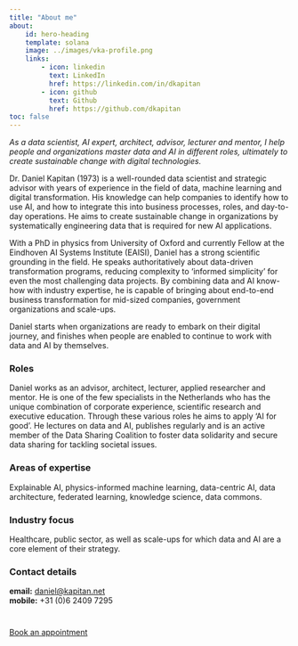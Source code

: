 ```yaml
---
title: "About me"
about:
    id: hero-heading
    template: solana
    image: ../images/vka-profile.png
    links:
        - icon: linkedin
          text: LinkedIn
          href: https://linkedin.com/in/dkapitan
        - icon: github
          text: Github
          href: https://github.com/dkapitan
toc: false
---
```


_As a data scientist, AI expert, architect, advisor, lecturer and mentor, I help people and organizations master data and AI in different roles, ultimately to create sustainable change with digital technologies._

:::{#hero-heading}
Dr. Daniel Kapitan (1973) is a well-rounded data scientist and strategic advisor with years of experience in the field of data, machine learning and digital transformation. His knowledge can help companies to identify how to use AI, and how to integrate this into business processes, roles, and day-to-day operations. He aims to create sustainable change in organizations by systematically engineering data that is required for new AI applications.

With a PhD in physics from University of Oxford and currently Fellow at the Eindhoven AI Systems Institute (EAISI), Daniel has a strong scientific grounding in the field. He speaks authoritatively about data-driven transformation programs, reducing complexity to ‘informed simplicity’ for even the most challenging data projects. By combining data and AI know-how with industry expertise, he is capable of bringing about end-to-end business transformation for mid-sized companies, government organizations and scale-ups.

Daniel starts when organizations are ready to embark on their digital journey, and finishes when people are enabled to continue to work with data and AI by themselves.

### Roles
Daniel works as an advisor, architect, lecturer, applied researcher and mentor. He is one of the few specialists in the Netherlands who has the unique combination of corporate experience, scientific research and executive education. Through these various roles he aims to apply ‘AI for good’. He lectures on data and AI, publishes regularly and is an active member of the Data Sharing Coalition to foster data solidarity and secure data sharing for tackling societal issues.

### Areas of expertise
Explainable AI, physics-informed machine learning, data-centric AI, data architecture, federated learning, knowledge science, data commons.

### Industry focus
Healthcare, public sector, as well as scale-ups for which data and AI are a core element of their strategy.
:::

### Contact details

__email:__ [daniel@kapitan.net](mailto:daniel@kapitan.net) <br>
__mobile:__ +31 (0)6 2409 7295

#
```{=html}
<a href="calendar.html" class="btn btn-primary btn-lg" type="button">Book an appointment</a>
```